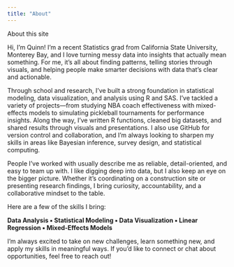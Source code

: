 ```yaml
---
title: "About"
---
```


About this site

Hi, I’m Quinn! I’m a recent Statistics grad from California State University, Monterey Bay, and I love turning messy data into insights that actually mean something. For me, it’s all about finding patterns, telling stories through visuals, and helping people make smarter decisions with data that’s clear and actionable.

Through school and research, I’ve built a strong foundation in statistical modeling, data visualization, and analysis using R and SAS. I’ve tackled a variety of projects—from studying NBA coach effectiveness with mixed-effects models to simulating pickleball tournaments for performance insights. Along the way, I’ve written R functions, cleaned big datasets, and shared results through visuals and presentations. I also use GitHub for version control and collaboration, and I’m always looking to sharpen my skills in areas like Bayesian inference, survey design, and statistical computing.

People I’ve worked with usually describe me as reliable, detail-oriented, and easy to team up with. I like digging deep into data, but I also keep an eye on the bigger picture. Whether it’s coordinating on a construction site or presenting research findings, I bring curiosity, accountability, and a collaborative mindset to the table.

Here are a few of the skills I bring:\

**Data Analysis ▪ Statistical Modeling ▪ Data Visualization ▪ Linear Regression ▪ Mixed-Effects Models**

I’m always excited to take on new challenges, learn something new, and apply my skills in meaningful ways. If you’d like to connect or chat about opportunities, feel free to reach out!
